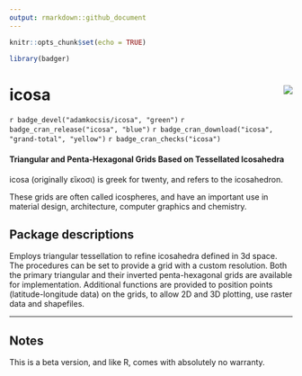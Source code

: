 ```yaml
---
output: rmarkdown::github_document
---
```


```r
knitr::opts_chunk$set(echo = TRUE)

library(badger)
```

# icosa <img src="man/figures/logo.png" align="right" />

`r badge_devel("adamkocsis/icosa", "green")`
`r badge_cran_release("icosa", "blue")`
`r badge_cran_download("icosa", "grand-total", "yellow")`
`r badge_cran_checks("icosa")`

#### Triangular and Penta-Hexagonal Grids Based on Tessellated Icosahedra

icosa (originally εἴκοσι) is greek for twenty, and refers to the icosahedron. 

These grids are often called icospheres, and have an important use in material design, architecture, computer graphics and chemistry. 

## Package descriptions

Employs triangular tessellation to refine icosahedra defined in 3d space. The procedures can be set to provide a grid with a custom resolution. Both the primary triangular and their inverted penta-hexagonal grids are available for implementation. Additional functions are provided to position points (latitude-longitude data) on the grids, to allow 2D and 3D plotting, use raster data and shapefiles.

* * *

## Notes 

This is a beta version, and like R, comes with absolutely no warranty.






